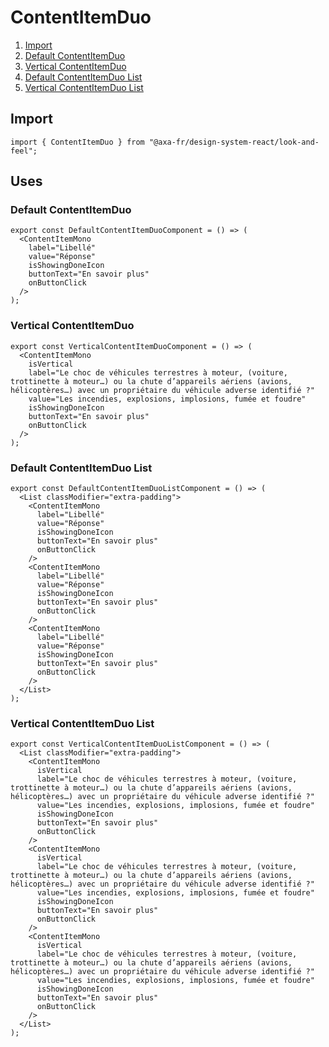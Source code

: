 
<Meta of={ContentItemDuoStories} name="ContentItemDuo" />

# ContentItemDuo

1. [Import](#import)
2. [Default ContentItemDuo](#default-contentitemduo)
3. [Vertical ContentItemDuo](#vertical-contentitemduo)
4. [Default ContentItemDuo List](#default-contentitemduo-list)
5. [Vertical ContentItemDuo List](#vertical-contentitemduo-list)

## Import

```tsx
import { ContentItemDuo } from "@axa-fr/design-system-react/look-and-feel";
```

## Uses

### Default ContentItemDuo

```tsx
export const DefaultContentItemDuoComponent = () => (
  <ContentItemMono
    label="Libellé"
    value="Réponse"
    isShowingDoneIcon
    buttonText="En savoir plus"
    onButtonClick
  />
);
```

<Canvas of={ContentItemDuoStories.Default} />

<Controls of={ContentItemDuoStories.Default} />

### Vertical ContentItemDuo

```tsx
export const VerticalContentItemDuoComponent = () => (
  <ContentItemMono
    isVertical
    label="Le choc de véhicules terrestres à moteur, (voiture, trottinette à moteur…) ou la chute d’appareils aériens (avions, hélicoptères…) avec un propriétaire du véhicule adverse identifié ?"
    value="Les incendies, explosions, implosions, fumée et foudre"
    isShowingDoneIcon
    buttonText="En savoir plus"
    onButtonClick
  />
);
```

<Canvas of={ContentItemDuoStories.Vertical} />

<Controls of={ContentItemDuoStories.Vertical} />

### Default ContentItemDuo List

```tsx
export const DefaultContentItemDuoListComponent = () => (
  <List classModifier="extra-padding">
    <ContentItemMono
      label="Libellé"
      value="Réponse"
      isShowingDoneIcon
      buttonText="En savoir plus"
      onButtonClick
    />
    <ContentItemMono
      label="Libellé"
      value="Réponse"
      isShowingDoneIcon
      buttonText="En savoir plus"
      onButtonClick
    />
    <ContentItemMono
      label="Libellé"
      value="Réponse"
      isShowingDoneIcon
      buttonText="En savoir plus"
      onButtonClick
    />
  </List>
);
```

<Canvas of={ContentItemDuoStories.DefaultContentItemDuoList} />

<Controls of={ContentItemDuoStories.DefaultContentItemDuoList} />

### Vertical ContentItemDuo List

```tsx
export const VerticalContentItemDuoListComponent = () => (
  <List classModifier="extra-padding">
    <ContentItemMono
      isVertical
      label="Le choc de véhicules terrestres à moteur, (voiture, trottinette à moteur…) ou la chute d’appareils aériens (avions, hélicoptères…) avec un propriétaire du véhicule adverse identifié ?"
      value="Les incendies, explosions, implosions, fumée et foudre"
      isShowingDoneIcon
      buttonText="En savoir plus"
      onButtonClick
    />
    <ContentItemMono
      isVertical
      label="Le choc de véhicules terrestres à moteur, (voiture, trottinette à moteur…) ou la chute d’appareils aériens (avions, hélicoptères…) avec un propriétaire du véhicule adverse identifié ?"
      value="Les incendies, explosions, implosions, fumée et foudre"
      isShowingDoneIcon
      buttonText="En savoir plus"
      onButtonClick
    />
    <ContentItemMono
      isVertical
      label="Le choc de véhicules terrestres à moteur, (voiture, trottinette à moteur…) ou la chute d’appareils aériens (avions, hélicoptères…) avec un propriétaire du véhicule adverse identifié ?"
      value="Les incendies, explosions, implosions, fumée et foudre"
      isShowingDoneIcon
      buttonText="En savoir plus"
      onButtonClick
    />
  </List>
);
```

<Canvas of={ContentItemDuoStories.VerticalContentItemDuoList} />

<Controls of={ContentItemDuoStories.VerticalContentItemDuoList} />
